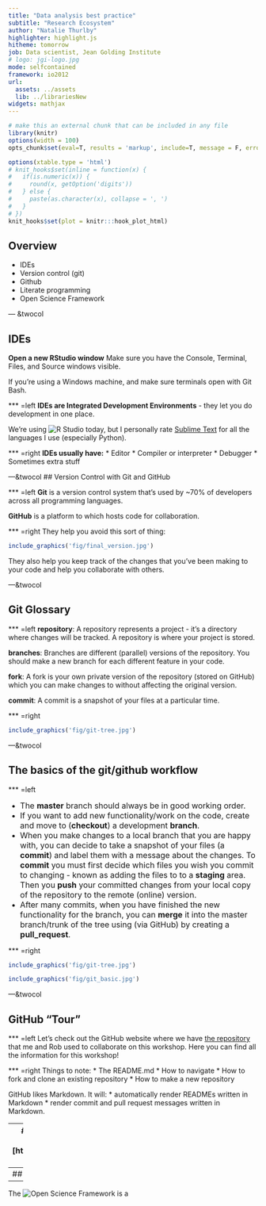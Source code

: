 ```yaml
---
title: "Data analysis best practice"
subtitle: "Research Ecosystem"
author: "Natalie Thurlby"
highlighter: highlight.js
hitheme: tomorrow
job: Data scientist, Jean Golding Institute
# logo: jgi-logo.jpg
mode: selfcontained
framework: io2012
url:
  assets: ../assets
  lib: ../librariesNew
widgets: mathjax
---
```


```r
# make this an external chunk that can be included in any file
library(knitr)
options(width = 100)
opts_chunk$set(eval=T, results = 'markup', include=T, message = F, error = F, warning = F, comment = NA, fig.align = 'center', dpi = 100, tidy = F, cache.path = '.cache/', fig.path = 'fig/')

options(xtable.type = 'html')
# knit_hooks$set(inline = function(x) {
#   if(is.numeric(x)) {
#     round(x, getOption('digits'))
#   } else {
#     paste(as.character(x), collapse = ', ')
#   }
# })
knit_hooks$set(plot = knitr:::hook_plot_html)
```

## Overview

* IDEs
* Version control (git)
* Github
* Literate programming
* Open Science Framework

---  &twocol

## IDEs

__Open a new RStudio window__ 
Make sure you have the Console, Terminal, Files, and Source windows visible.

If you're using a Windows machine, and make sure terminals open with Git Bash.

*** =left
__IDEs are Integrated Development Environments__ - they let you do development in one place. 

We're using ![R Studio](https://www.rstudio.com/) today, but I personally rate [Sublime Text](https://www.sublimetext.com/) for all the languages I use (especially Python).

*** =right
__IDEs usually have:__
* Editor
* Compiler or interpreter
* Debugger
* Sometimes extra stuff

---&twocol
## Version Control with Git and GitHub

*** =left
__Git__ is a version control system that's used by ~70% of developers across all programming languages.

__GitHub__ is a platform to which hosts code for collaboration.

*** =right
They help you avoid this sort of thing:
```r
include_graphics('fig/final_version.jpg')
```
They also help you keep track of the changes that you've been making to your code and help you collaborate with others.

---&twocol

## Git Glossary

*** =left
__repository__: A repository represents a project - it's a directory where changes will be tracked. A repository is where your project is stored.

__branches__: Branches are different (parallel) versions of the repository. You should make a new branch for each different feature in your code.

__fork__: A fork is your own private version of the repository (stored on GitHub) which you can make changes to without affecting the original version.

__commit__: A commit is a snapshot of your files at a particular time.

*** =right
```r
include_graphics('fig/git-tree.jpg')
```

---&twocol

## The basics of the git/github workflow

*** =left

* <font size = 3>The __master__ branch should always be in good working order.</font>
* <font size = 3>If you want to add new functionality/work on the code, create and move to (__checkout__) a development __branch__.</font>
* <font size = 3>When you make changes to a local branch that you are happy with, you can decide to take a snapshot of your files (a __commit__) and label them with a message about the changes. To __commit__ you must first decide which files you wish you commit to changing - known as adding the files to to a __staging__ area. Then you __push__ your committed changes from your local copy of the repository to the remote (online) version.</font>
* <font size = 3>After many commits, when you have finished the new functionality for the branch, you can __merge__ it into the master branch/trunk of the tree using (via GitHub) by creating a __pull_request__.</font>

*** =right
```r
include_graphics('fig/git-tree.jpg')
```
```r
include_graphics('fig/git_basic.jpg')
```

---&twocol

## GitHub "Tour"

*** =left
Let's check out the GitHub website where we have [the repository](https://github.com/RobertArbon/analysis_best_practice) that me and Rob used to collaborate on this workshop. Here you can find all the information for this workshop! 

*** =right
Things to note:
* The README.md
* How to navigate
* How to fork and clone an existing repository
* How to make a new repository

GitHub likes Markdown. It will:
* automatically render READMEs written in Markdown
* render commit and pull request messages written in Markdown.

--- 
## Getting started - Fork the 'analysis_best_practice' repository
### Forking the repository
* Go to [https://github.com/RobertArbon/analysis_best_practice]. Login and fork the repository.

### Making a new remote branch
* Now go to the forked copy of the repository [https://github.com/YOURUSERNAME/analysis_best_practice].
* On GitHub, create a new branch called 'workshop-practice' in your fork of the repository.
* Create a new first.md file inside 'workshop-practice' and edit it (from GitHub).

### Cloning the forked repository
* Open a new RStudio window
* File>New Project...>Version Control>Git
* Enter the git@github.com:YOURUSERNAME/analysis_best_practice.git (which you can find on your forked github repository where the green clone button is) and choose where to store this information. RStudio will always clone the master branch.

### Working on your local copy of the repository - creating a new local branch:
* Look inside the files area in RStudio (notice that your first.md file is not yet there)
* Then go to the terminal window in RStudio and list the current branches using the following command.
```markdown
git branch -a
```
* Change to the your workshop-practice branch using the following command:
```markdown
git checkout --track remotes/origin/workshop-practice
```
This creates a new (local) copy of the workshop-practice branch which "tracks" the online version of that branch (allows you to push changes to it and pull changes from it). 
Congratulations, you're set up on the repo and ready to start making changes!

### Your first commit!
* Notice that the new first.md file has appeared in your directory.
* On this occasion you are the only one using the repository, so there won't be any remote changes to __pull__ (there won't be any changes online that aren't in your local copy), but it's a really important habit to remember to pull before making any new changes. In Rstudio, you can pull from the tracked branch by clicking the blue down arrow in the git tab.
* Open the first.md file in RStudio.
* Make some changes to it and save it (try adding some lines and deleting others)
* In RStudio, go to Tools>Version Control>Diff (or click Diff in the Git window), you will be able to see the differences between the local version of the file and the remote version, i.e. you'll be able to see the changes you have made (green lines have been added, red lines deleted).
* Look inside the Git window inside RStudio. There will be an unchecked box next to the file and it's status will be 'M' for modified. 
* Tick the 'Staged' checkbox, when you want to __add__ or __stage__ your changes. 
* When you are ready, you can __commit__ these staged changes by clicking 'Commit'. This will require you to write a descriptive message about the changes you have made. You can use markdown (including the same emojis from HackMD for these commit messages)
* You can then __push__ your changes to your forked copy of the repository (the green upwards arrow in the Git window of Rstudio).
* Go to GitHub and check that you see your changes there.

### Pull from the repository
* To simulate working with someone else, go to GitHub and create a new file called 'second.md'.
* Go back to RStudio and notice that you do not yet have a copy of this file.
* Pull the change from the repository to RStudio.

### Your first pull request.
Think about a pull request in terms of you are requesting that the remote (online) repository pulls your changes.
* Create a new local file inside your repository 'third.md' and make some changes to it. Notice how this shows up in the git window. These orange question marks mean the file is untracked. 
* Go through the cycle of pulling changes from the remote repository, changing your three .md files, staging their changes, committing and pushing those changes a few more times until you feel you have the hang of it.
* Once you're happy, go back to your GitHub page, go to the forked repository, go to the Pull requests tab and click "New pull request".
* Choose the workshop-practice branch to request to merge it back into the master branch. You can make some comments in the pull request about why you are requesting to be merged back in.
* You can then choose to review and accept the pull request by clicking the 'merge pull request' button, you may also leave some comments about how you feel about (emojis encouraged, :rage5: or :100:?)

### Take this opportunity to investigate the history/tree of your repository
* In RStudio, go to Tools>Version Control>History (or click the clock face in the git window)
* Invetigate your repository from GitHub, look at your commit logs, etc.

### When you are finished with your development branch, you can delete it:
* Go to GitHub>Your forked repository>branches and click on the bin icon next to the branch you want to delete.

### Create a new branch for a new feature
* You can either do this from GitHub and use the same commands in the RStudio Terminal to create the branch, OR you can create the local and remote branch at the same time by typing the following into the terminal:
```markdown
git checkout -b new-branch-name
```

### The Git Parable:
If you have time you can read this fun metaphor/story about Git: [the Git Parable](http://tom.preston-werner.com/2009/05/19/the-git-parable.html)

---
## Open Science Framework
---
The ![Open Science Framework](https://osf.io/dashboard) is a 

